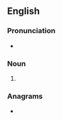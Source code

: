 ==English==

===Pronunciation===
* {{IPA|en|/ˈhɛlpɪŋz/}}

===Noun===
{{head|en|noun form}}

# {{plural of|en|helping}}

===Anagrams===
* {{anagrams|en|a=eghilnps|Penglish}}